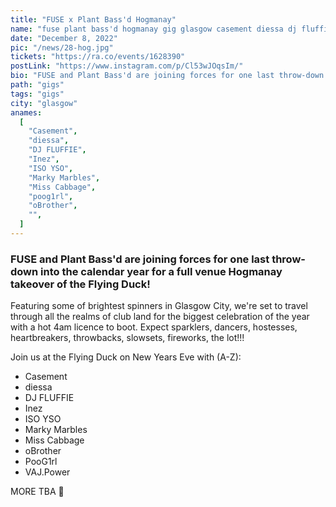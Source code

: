 ---
title: "FUSE x Plant Bass'd Hogmanay"
name: "fuse plant bass'd hogmanay gig glasgow casement diessa dj fluffie inez iso yso marky marbles miss cabbage poog1rl oBrother oisin vaj.power"
date: "December 8, 2022"
pic: "/news/28-hog.jpg"
tickets: "https://ra.co/events/1628390"
postLink: "https://www.instagram.com/p/Cl53wJOqsIm/"
bio: "FUSE and Plant Bass'd are joining forces for one last throw-down into the calendar year for a full venue Hogmanay takeover of the Flying Duck!"
path: "gigs"
tags: "gigs"
city: "glasgow"
anames:
  [
    "Casement",
    "diessa",
    "DJ FLUFFIE",
    "Inez",
    "ISO YSO",
    "Marky Marbles",
    "Miss Cabbage",
    "poog1rl",
    "oBrother",
    "",
  ]
---

### FUSE and Plant Bass'd are joining forces for one last throw-down into the calendar year for a full venue Hogmanay takeover of the Flying Duck!

Featuring some of brightest spinners in Glasgow City, we're set to travel through all the realms of club land for the biggest celebration of the year with a hot 4am licence to boot. Expect sparklers, dancers, hostesses, heartbreakers, throwbacks, slowsets, fireworks, the lot!!!

Join us at the Flying Duck on New Years Eve with (A-Z):

- Casement
- diessa
- DJ FLUFFIE
- Inez
- ISO YSO
- Marky Marbles
- Miss Cabbage
- oBrother
- PooG1rl
- VAJ.Power

MORE TBA 🌱
